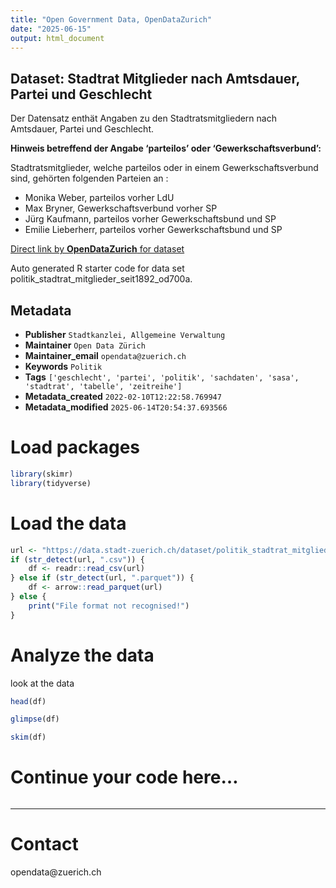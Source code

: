 ```yaml
---
title: "Open Government Data, OpenDataZurich"
date: "2025-06-15"
output: html_document
---
```


## Dataset: Stadtrat Mitglieder nach Amtsdauer, Partei und Geschlecht

Der Datensatz enthät Angaben zu den Stadtratsmitgliedern nach Amtsdauer, Partei und Geschlecht.

**Hinweis betreffend der Angabe 'parteilos' oder 'Gewerkschaftsverbund':**

Stadtratsmitglieder, welche parteilos oder in einem Gewerkschaftsverbund sind, gehörten folgenden Parteien an :

- Monika Weber, parteilos vorher LdU
- Max Bryner, Gewerkschaftsverbund vorher SP
- Jürg Kaufmann, parteilos vorher Gewerkschaftsbund und SP 
- Emilie Lieberherr, parteilos vorher Gewerkschaftsbund und SP





[]()



[Direct link by **OpenDataZurich** for dataset](https://data.stadt-zuerich.ch/dataset/politik_stadtrat_mitglieder_seit1892_od700a)

Auto generated R starter code for data set politik_stadtrat_mitglieder_seit1892_od700a.

## Metadata

- **Publisher** `Stadtkanzlei, Allgemeine Verwaltung`
- **Maintainer** `Open Data Zürich`
- **Maintainer_email** `opendata@zuerich.ch`
- **Keywords** `Politik`
- **Tags** `['geschlecht', 'partei', 'politik', 'sachdaten', 'sasa', 'stadtrat', 'tabelle', 'zeitreihe']`
- **Metadata_created** `2022-02-10T12:22:58.769947`
- **Metadata_modified** `2025-06-14T20:54:37.693566`


# Load packages

```r
library(skimr)
library(tidyverse)
```

# Load the data

```r
url <- "https://data.stadt-zuerich.ch/dataset/politik_stadtrat_mitglieder_seit1892_od700a/download/POL700OD700A.csv"
if (str_detect(url, ".csv")) {
    df <- readr::read_csv(url)
} else if (str_detect(url, ".parquet")) {
    df <- arrow::read_parquet(url)
} else {
    print("File format not recognised!")
}
```

# Analyze the data

look at the data
```r
head(df)
```

```r
glimpse(df)
```

```r
skim(df)
```

# Continue your code here...

```r

```

------------------------------------------------------------------------

# Contact

opendata@zuerich.ch
